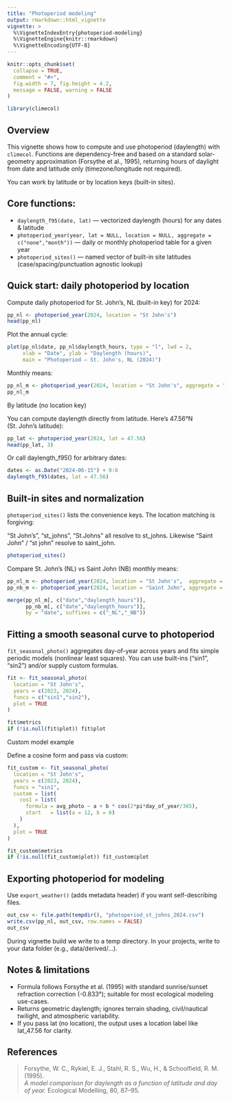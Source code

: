 ```yaml
---
title: "Photoperiod modeling"
output: rmarkdown::html_vignette
vignette: >
  %\VignetteIndexEntry{photoperiod-modeling}
  %\VignetteEngine{knitr::rmarkdown}
  %\VignetteEncoding{UTF-8}
---
```


```r
knitr::opts_chunk$set(
  collapse = TRUE,
  comment = "#>",
  fig.width = 7, fig.height = 4.2,
  message = FALSE, warning = FALSE
)
```

```r
library(climecol)
```

## Overview

This vignette shows how to compute and use photoperiod (daylength) with
`climecol`. Functions are dependency-free and based on a standard
solar-geometry approximation (Forsythe et al., 1995), returning hours of daylight
from date and latitude only (timezone/longitude not required).

You can work by latitude or by location keys (built-in sites).


## Core functions:

- `daylength_f95(date, lat)` — vectorized daylength (hours) for any dates & latitude
- `photoperiod_year(year, lat = NULL, location = NULL, aggregate = c("none","month"))` — daily or monthly photoperiod table for a given year
- `photoperiod_sites()` — named vector of built-in site latitudes (case/spacing/punctuation agnostic lookup)


## Quick start: daily photoperiod by location

Compute daily photoperiod for St. John’s, NL (built-in key) for 2024:

```r
pp_nl <- photoperiod_year(2024, location = "St John's")
head(pp_nl)
```

Plot the annual cycle:

```r
plot(pp_nl$date, pp_nl$daylength_hours, type = "l", lwd = 2,
     xlab = "Date", ylab = "Daylength (hours)",
     main = "Photoperiod — St. John's, NL (2024)")
```

Monthly means:

```r
pp_nl_m <- photoperiod_year(2024, location = "St John's", aggregate = "month")
pp_nl_m
```

By latitude (no location key)

You can compute daylength directly from latitude. Here’s 47.56°N (St. John’s latitude):

```r
pp_lat <- photoperiod_year(2024, lat = 47.56)
head(pp_lat, 3)
```

Or call daylength_f95() for arbitrary dates:

```r
dates <- as.Date("2024-06-15") + 0:6
daylength_f95(dates, lat = 47.56)
```


## Built-in sites and normalization

`photoperiod_sites()` lists the convenience keys. The location matching is forgiving:

"St John's", "st_johns", "St.Johns" all resolve to st_johns. Likewise
"Saint John" / "st john" resolve to saint_john.

```r
photoperiod_sites()
```

Compare St. John’s (NL) vs Saint John (NB) monthly means:

```r
pp_nl_m <- photoperiod_year(2024, location = "St John's",  aggregate = "month")
pp_nb_m <- photoperiod_year(2024, location = "Saint John", aggregate = "month")

merge(pp_nl_m[, c("date","daylength_hours")],
      pp_nb_m[, c("date","daylength_hours")],
      by = "date", suffixes = c("_NL","_NB"))
```


## Fitting a smooth seasonal curve to photoperiod

`fit_seasonal_photo()` aggregates day-of-year across years and fits simple periodic
models (nonlinear least squares). You can use built-ins ("sin1", "sin2")
and/or supply custom formulas.

```r
fit <- fit_seasonal_photo(
  location = "St John's",
  years = c(2023, 2024),
  funcs = c("sin1","sin2"),
  plot = TRUE
)

fit$metrics
if (!is.null(fit$plot)) fit$plot
```

Custom model example

Define a cosine form and pass via custom:

```r
fit_custom <- fit_seasonal_photo(
  location = "St John's",
  years = c(2023, 2024),
  funcs = "sin1",
  custom = list(
    cos1 = list(
      formula = avg_photo ~ a + b * cos(2*pi*day_of_year/365),
      start   = list(a = 12, b = 6)
    )
  ),
  plot = TRUE
)

fit_custom$metrics
if (!is.null(fit_custom$plot)) fit_custom$plot
```

## Exporting photoperiod for modeling

Use `export_weather()` (adds metadata header) if you want
self-describing files.

```r
out_csv <- file.path(tempdir(), "photoperiod_st_johns_2024.csv")
write.csv(pp_nl, out_csv, row.names = FALSE)
out_csv
```

During vignette build we write to a temp directory. In your projects,
write to your data folder (e.g., data/derived/…).


## Notes & limitations

- Formula follows Forsythe et al. (1995) with standard sunrise/sunset refraction correction (-0.833°); suitable for most ecological modeling use-cases.
- Returns geometric daylength; ignores terrain shading, civil/nautical twilight, and atmospheric variability.
- If you pass lat (no location), the output uses a location label like lat_47.56 for clarity.


## References

> Forsythe, W. C., Rykiel, E. J., Stahl, R. S., Wu, H., & Schoolfield, R. M. (1995).  
> *A model comparison for daylength as a function of latitude and day of year.* Ecological Modelling, 80, 87–95.



















	
	
	
	
	
	
	
